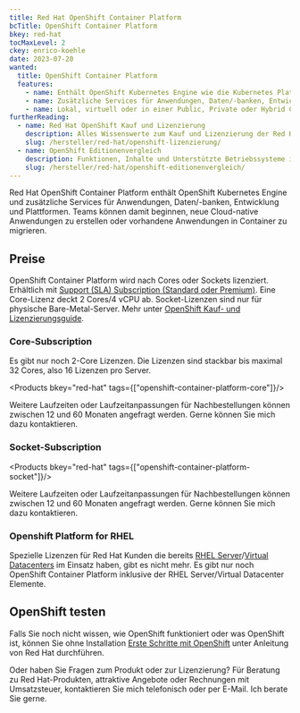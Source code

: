 ```yaml
---
title: Red Hat OpenShift Container Platform
bcTitle: OpenShift Container Platform
bkey: red-hat
tocMaxLevel: 2
ckey: enrico-koehle
date: 2023-07-20
wanted:
  title: OpenShift Container Platform
  features:
    - name: Enthält OpenShift Kubernetes Engine wie die Kubernetes Platform zur Verwaltung und Bereitstellung von Container-Anwendungen
    - name: Zusätzliche Services für Anwendungen, Daten/-banken, Entwicklung und Plattformen.
    - name: Lokal, virtuell oder in einer Public, Private oder Hybrid Cloud anwendbar
furtherReading:
  - name: Red Hat OpenShift Kauf und Lizenzierung
    description: Alles Wissenswerte zum Kauf und Lizenzierung der Red Hat OpenShift.
    slug: /hersteller/red-hat/openshift-lizenzierung/
  - name: OpenShift Editionenvergleich
    description: Funktionen, Inhalte und Unterstützte Betriebssysteme im Vergleich.
    slug: /hersteller/red-hat/openshift-editionenvergleich/
---
```



<Intro>

Red Hat OpenShift Container Platform enthält OpenShift Kubernetes Engine und zusätzliche Services für Anwendungen, Daten/-banken, Entwicklung und Plattformen. Teams können damit beginnen, neue Cloud-native Anwendungen zu erstellen oder vorhandene Anwendungen in Container zu migrieren.

</Intro>

<TOC />

## Preise

OpenShift Container Platform wird nach Cores oder Sockets lizenziert. Erhältlich mit [Support (SLA) Subscription (Standard oder Premium)](/hersteller/red-hat/lizenzierung/#vergleich-von-standard-und-premium-support). Eine Core-Lizenz deckt 2 Cores/4 vCPU ab. Socket-Lizenzen sind nur für physische Bare-Metal-Server. Mehr unter [OpenShift Kauf- und Lizenzierungsguide](/hersteller/red-hat/openshift-lizenzierung/).

### Core-Subscription

<Info>

Es gibt nur noch 2-Core Lizenzen. Die Lizenzen sind stackbar bis maximal 32 Cores, also 16 Lizenzen pro Server.

</Info>

<Products bkey="red-hat" tags={["openshift-container-platform-core"]}/>

<Info>

Weitere Laufzeiten oder Laufzeitanpassungen für Nachbestellungen können zwischen 12 und 60 Monaten angefragt werden. Gerne können Sie mich dazu kontaktieren.

</Info>


### Socket-Subscription

<Products bkey="red-hat" tags={["openshift-container-platform-socket"]}/>

<Info>

Weitere Laufzeiten oder Laufzeitanpassungen für Nachbestellungen können zwischen 12 und 60 Monaten angefragt werden. Gerne können Sie mich dazu kontaktieren.

</Info>


### Openshift Platform for RHEL

[//]: # (EOL - Abschnitt Ändern und Verkleinern)

<Info>

Spezielle Lizenzen für Red Hat Kunden die bereits [RHEL Server](/hersteller/red-hat/enterprise-linux-server/)/[Virtual Datacenters](/hersteller/red-hat/enterprise-linux-virtual-datacenters/) im Einsatz haben, gibt es nicht mehr. Es gibt nur noch OpenShift Container Platform inklusive der RHEL Server/Virtual Datacenter Elemente.

</Info>

## OpenShift testen

<GetInTouch theme="light">

Falls Sie noch nicht wissen, wie OpenShift funktioniert oder was OpenShift ist, können Sie ohne Installation [Erste Schritte mit OpenShift](https://developers.redhat.com/learn) unter Anleitung von Red Hat durchführen.

Oder haben Sie Fragen zum Produkt oder zur Lizenzierung? Für Beratung zu Red Hat-Produkten, attraktive Angebote oder Rechnungen mit Umsatzsteuer, kontaktieren Sie mich telefonisch oder per E-Mail. Ich berate Sie gerne.

</GetInTouch>

